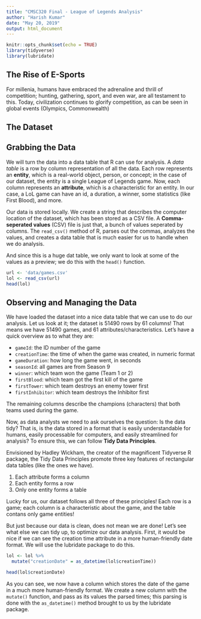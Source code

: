 ```yaml
---
title: "CMSC320 Final - League of Legends Analysis"
author: "Harish Kumar"
date: "May 20, 2019"
output: html_document
---
```


```r
knitr::opts_chunk$set(echo = TRUE)
library(tidyverse)
library(lubridate)
```

## The Rise of E-Sports

For millenia, humans have embraced the adrenaline and thrill of competition; hunting, gathering, sport, and even war, are all testament to this. Today, civilization continues to glorify competition, as can be seen in global events (Olympics, Commonwealth)




## The Dataset



## Grabbing the Data

We will turn the data into a data table that R can use for analysis. A *data table* is a row by column representation of all the data. Each row represents an **entity**, which is a real-world object, person, or concept; in the case of our dataset, the entity is a single League of Legends game. Now, each column represents an **attribute**, which is a characteristic for an entity. In our case, a LoL game can have an id, a duration, a winner, some statistics (like First Blood), and more.

Our data is stored locally. We create a string that describes the computer location of the dataset, which has been stored as a CSV file. A **Comma-seperated values** (CSV) file is just that, a bunch of values seperated by columns. The `read_csv()` method of R, parses out the commas, analyzes the values, and creates a data table that is much easier for us to handle when we do analysis.

And since this is a huge dat table, we only want to look at some of the values as a preview; we do this with the `head()` function.

```r
url <- 'data/games.csv'
lol <- read_csv(url)
head(lol)
```

## Observing and Managing the Data

We have loaded the dataset into a nice data table that we can use to do our analysis. Let us look at it; the dataset is 51490 rows by 61 columns! That means we have 51490 games, and 61 attributes/characteristics. Let's have a quick overview as to what they are:

  - `gameId`: the ID number of the game
  - `creationTime`: the time of when the game was created, in numeric format
  - `gameDuration`: how long the game went, in seconds
  - `seasonId`: all games are from Season 9
  - `winner`: which team won the game (Team 1 or 2)
  - `firstBlood`: which team got the first kill of the game
  - `firstTower`: which team destroys an enemy tower first
  - `firstInhibitor`: which team destroys the Inhibitor first
  
The remaining columns describe the champions (characters) that both teams used during the game.

Now, as data analysts we need to ask ourselves the question: Is the data tidy? That is, is the data stored in a format that is easily understandable for humans, easily processable for computers, and easily streamlined for analysis? To ensure this, we can follow **Tidy Data Principles**.

Envisioned by Hadley Wickham, the creator of the magnificent Tidyverse R package, the Tidy Data Principles promote three key features of rectangular data tables (like the ones we have).

  1. Each attribute forms a column
  2. Each entity forms a row
  3. Only one entity forms a table
  
Lucky for us, our dataset follows all three of these principles! Each row is a game; each column is a characteristic about the game, and the table contans only game entities!

But just because our data is clean, does not mean we are done! Let's see what else we can tidy up, to optimize our data analysis. First, it would be nice if we can see the creation time attribute in a more human-friendly date format. We will use the lubridate package to do this.

```r
lol <- lol %>%
  mutate("creationDate" = as_datetime(lol$creationTime))

head(lol$creationDate)
```

As you can see, we now have a column which stores the date of the game in a much more human-friendly format. We create a new column with the `mutate()` function, and pass as its values the parsed times; this parsing is done with the `as_datetime()` method brought to us by the lubridate package.






























































































































































